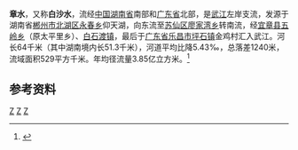 {{Otheruses|章水|other=同名或類似名的其它條目描述}}
{{Infobox River
  | river_name      = 章水
  | image_name      =
  | image_size      = 
  | caption         = 
  | origin          = [[湖南省|湖南省]][[郴州市|郴州市]][[北湖区|北湖区]][[永春乡_(郴州市)|永春乡]]仰天湖
  | mouth           = [[广东省|广东省]][[乐昌市|乐昌市]][[坪石镇|坪石镇]]金鸡村[[武江_(河流)|武江]]
  | basin_countries = 湖南省郴州市、宜章县，广东省乐昌市
  | length          = 64 km
  | elevation       = 
  | mouth_elevation = 
  | discharge       = 12.2 m<sup>3</sup>/s
  | watershed       = 529 km<sup>2</sup>
}}
'''章水'''，又称'''白沙水'''，流经[[中国|中国]][[湖南省|湖南省]]南部和[[广东省|广东省]]北部，是[[武江_(河流)|武江]]左岸支流，发源于湖南省[[郴州市|郴州市]][[北湖区|北湖区]][[永春乡_(郴州市)|永春乡]]仰天湖，向东流至[[苏仙区|苏仙区]][[廖家湾乡|廖家湾乡]]转南流，经[[宜章县|宜章县]][[五岭乡|五岭乡]]（原太平里乡）、[[白石渡镇|白石渡镇]]，最后于[[广东省|广东省]][[乐昌市|乐昌市]][[坪石镇|坪石镇]]金鸡村汇入武江。河长64千米（其中湖南境内长51.3千米），河道平均比降5.43‰，总落差1240米，流域面积529平方千米。年均径流量3.85亿立方米。<ref name="中国河湖大典">{{cite book zh |author=《[[中国河湖大典|中国河湖大典]]》编纂委员会 |title=《中国河湖大典·珠江卷》 |format=M |edition=1 |location=北京 |publisher=中国水利水电出版社 |date=2013年1月 |pages=231页 |id= ISBN 978-7-5170-0561-2}}</ref>

==参考资料==
{{reflist}}
[[Category:北江水系|Z]]
[[Category:湖南河流|Z]]
[[Category:广东河流|Z]]